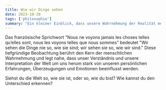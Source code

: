 ```yaml
---
title: Wie wir Dinge sehen
date: 2023-10-20
tags: ['philosophie']
summary: "Ein kleiner Einblick, dass unsere Wahrnehmung der Realität mehr von unseren inneren Zuständen und Vorurteilen geprägt ist als von der objektiven Natur der Dinge."
---
```


Das französische Sprichwort "Nous ne voyons jamais les choses telles qu’elles sont, nous 
les voyons telles que nous sommes" bedeutet "Wir sehen die Dinge nie so, wie sie sind; 
wir sehen sie so, wie wir sind." Diese tiefgründige Beobachtung berührt den Kern der menschlichen Wahrnehmung 
und legt nahe, dass unser Verständnis und unsere Interpretation der Welt um uns herum stark von unseren persönlichen Erfahrungen, 
Überzeugungen und Emotionen beeinflusst werden.

Siehst du die Welt so, wie sie ist, oder so, wie du bist? Wie kannst du den Unterschied erkennen?
